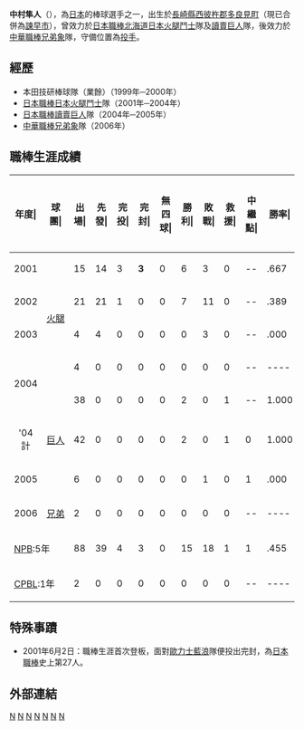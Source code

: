 {{Infobox CPBL player|
name=中村隼人|
image=|
width=250|
position=投手|
number=|
bats=右|
throws=右|
birth_date={{birth date and age|1975|8|22}}|
birth_place={{JPN}}[[長崎縣|長崎縣]]|
debutleague=日本職棒|
debutdate=6月2日|
debutyear=2001年|
debutteam=日本火腿鬥士|
statleague=日本職棒|
statyear=2005年|
stat1label=勝－敗|
stat1value=15－18|
stat2label=三振－四壞|
stat2value=185－117|
stat3label=防禦率|
stat3value=4.32|
debut2league=中華職棒|
debut2year=2006年|
debut2date=6月27日|
debut2team=兄弟象|
stat2league=中華職棒|
stat2year=2006年|
stat21label=勝－敗|
stat21value=0－0|
stat22label=三振－四壞|
stat22value=1－3|
stat23label=防禦率|
stat23value=10.80|
teams=<nowiki></nowiki>
'''NPB'''
*[[北海道日本火腿鬥士|北海道日本火腿鬥士]]（2001年～2004年）
*[[讀賣巨人|讀賣巨人]]（2004年～2005年）
'''CPBL'''
*[[兄弟象|兄弟象]]（2006年）
}}

'''中村隼人'''（{{bd|1975年|8月22日|}}），為[[日本|日本]]的棒球選手之一，出生於[[長崎縣|長崎縣]][[西彼杵郡|西彼杵郡]][[多良見町|多良見町]]（現已合併為[[諫早市|諫早市]]），曾效力於[[日本職棒|日本職棒]][[北海道日本火腿鬥士|北海道日本火腿鬥士]]隊及[[讀賣巨人|讀賣巨人]]隊，後效力於[[中華職棒|中華職棒]][[兄弟象|兄弟象]]隊，守備位置為[[投手|投手]]。

==經歷==
*本田技研棒球隊（業餘）（1999年─2000年）
*[[日本職棒|日本職棒]][[日本火腿鬥士|日本火腿鬥士]]隊（2001年─2004年）
*[[日本職棒|日本職棒]][[讀賣巨人|讀賣巨人]]隊（2004年─2005年）
*[[中華職棒|中華職棒]][[兄弟象|兄弟象]]隊（2006年）

==職棒生涯成績==
{| class="wikitable" style="text-align:right; font-size:small"
|-bgcolor="#efefef"
!年度|!!球團|!!出場|!!先發|!!完投|!!完封|!!無四球|!!勝利|!!敗戰|!!救援|!!中繼點|!!勝率|!!打者|!!投球局數|!!被安打|!!被全壘打|!!保送|!!敬遠|!!觸身球|!!三振數|!!暴投|!!犯規|!!失分|!!自責分|!!防禦率|!!WHIP
|-
|style="text-align:center;"|2001
|rowspan="4" style="text-align: center; white-space:nowrap;"|[[北海道日本火腿鬥士|火腿]]
|15||14||3||'''3'''||0||6||3||0||--||.667||373||89.0||77||13||42||1||2||63||2||0||40||39||3.94||1.34
|-
|style="text-align:center;"|2002
|21||21||1||0||0||7||11||0||--||.389||570||135.1||132||13||48||2||4||84||3||0||68||64||4.26||1.33
|-
|style="text-align:center;"|2003
|4||4||0||0||0||0||3||0||--||.000||90||19.1||31||3||4||0||0||6||0||0||18||15||6.98||1.81
|-
|rowspan="2" style="text-align:center;"|2004
|4||0||0||0||0||0||0||0||--||----||29||6.0||8||1||4||0||1||4||0||0||2||2||3.00||2.00
|-
|rowspan="3" style="text-align: center;"|[[讀賣巨人|巨人]]
|38||0||0||0||0||2||0||1||--||1.000||145||35.2||29||2||14||1||2||23||3||0||16||15||3.79||1.21
|- style="background-color:#f2f2f2"
!style="text-align:center;"|'04計
|42||0||0||0||0||2||0||1||0||1.000||174||41.2||37||3||18||1||3||27||3||0||18||17||3.67||1.32
|-
|style="text-align:center;"|2005
|6||0||0||0||0||0||1||0||1||.000||38||6.2||12||0||5||3||1||5||1||0||5||5||6.75||2.55
|-
|style="text-align:center;"|2006
|rowspan="1" style="text-align: center;"|[[兄弟象|兄弟]]
|2||0||0||0||0||0||0||0||--||----||11||1.2||3||0||3||0||0||1||0||0||2||2||10.80||3.60
|-
!colspan="2"|[[日本棒球機構|NPB]]:5年
|88||39||4||3||0||15||18||1||1||.455||1245||292.0||289||32||117||7||10||185||9||0||149||140||4.32||1.39
|-
!colspan="2"|[[中華職業棒球大聯盟|CPBL]]:1年
|2||0||0||0||0||0||0||0||--||----||11||1.2||3||0||3||0||0||1||0||0||2||2||10.80||3.60
|}

==特殊事蹟==
*2001年6月2日：職棒生涯首次登板，面對[[歐力士野牛|歐力士藍浪]]隊便投出完封，為[[日本職棒|日本職棒]]史上第27人。

==外部連結==
{{台灣棒球維基館}}
[[Category:日本棒球選手|N]]
[[Category:兄弟象隊球員|N]]
[[Category:讀賣巨人隊球員|N]]
[[Category:長崎縣出身人物|N]]
[[Category:中華職棒外籍球員|N]]
[[Category:北海道日本火腿鬥士隊球員|N]]
[[Category:日本旅台棒球運動員|N]]